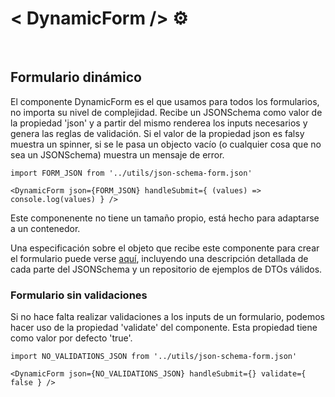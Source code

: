 

<Meta title="Infosis/BuildingBlocks/Forms/Overview" />

<style>
  {`
    h1 {
      color: #383C54 !important;
      max-width: 32ch !important;
    }
    h2, h3, h4 {
      max-width: 59ch !important;
      color: #383C54 !important;
    }
    ul{
      max-width: 70ch!important
    }
    p {
      margin: .5rem 0 !important;
      font-size: 1rem !important;
      color: #494E6E !important;
    } 
    div:not(.language-plaintext)>span{
      font-weight: bolder;
      color: #494E6E !important;
    }
    .language-plaintext>span{
      font-weight: lighter !important;
      color: #494E6E !important;
    }
    .language-plaintext{
        color: #494E6E !important;
    }
    p>span{
        font-weight: bold;
    }
    span{
        color: #494E6E !important;
        font-weight: bold;
    }
    img {
      max-width: 650px !important;
      height: auto;
      margin: auto !important;
    }
    .small-img{
      min-width: 900px !important;
      object-fit: cover;
    }
  `}
</style>

# < DynamicForm /> ⚙️

<br /> 

## Formulario dinámico

El componente DynamicForm es el que usamos para todos los formularios, no importa su nivel de complejidad. Recibe un JSONSchema como valor de la propiedad 'json' y a partir del mismo renderea los inputs necesarios y genera las reglas de validación. Si el valor de la propiedad json es falsy muestra un spinner, si se le pasa un objecto vacío (o cualquier cosa que no sea un JSONSchema) muestra un mensaje de error.

```
import FORM_JSON from '../utils/json-schema-form.json'

<DynamicForm json={FORM_JSON} handleSubmit={ (values) => console.log(values) } />
```

<span>Este componenente no tiene un tamaño propio, está hecho para adaptarse a un contenedor.</span>

Una especificación sobre el objeto que recibe este componente para crear el formulario puede verse [aquí](https://drive.google.com/file/d/1-0CrTLkvraYF7AIoCQ_mB8zvzgBXCzWh/view?usp=sharing), incluyendo una descripción detallada de cada parte del JSONSchema y un repositorio de ejemplos de DTOs válidos.
<br/>

### Formulario sin validaciones

Si no hace falta realizar validaciones a los inputs de un formulario, podemos hacer uso de la propiedad 'validate' del componente. Esta propiedad tiene como valor por defecto 'true'.

```
import NO_VALIDATIONS_JSON from '../utils/json-schema-form.json'

<DynamicForm json={NO_VALIDATIONS_JSON} handleSubmit={} validate={ false } />
```
